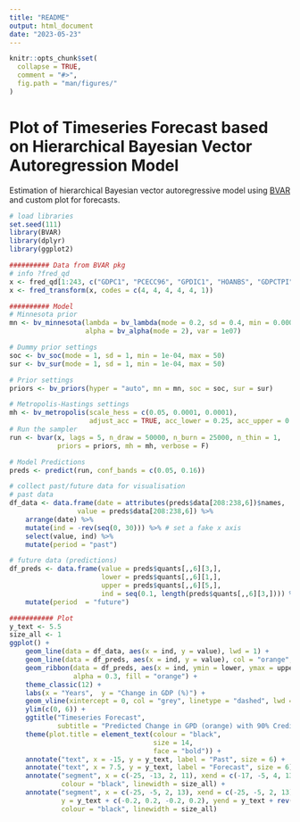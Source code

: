 ```yaml
---
title: "README"
output: html_document
date: "2023-05-23"
---
```


```r
knitr::opts_chunk$set(
  collapse = TRUE,
  comment = "#>",
  fig.path = "man/figures/"
)
```

# Plot of Timeseries Forecast based on Hierarchical Bayesian Vector Autoregression Model

Estimation of hierarchical Bayesian vector autoregressive model using [BVAR](https://github.com/nk027/bvar) and custom plot for forecasts.

```r
# load libraries
set.seed(111)
library(BVAR)
library(dplyr)
library(ggplot2)

########## Data from BVAR pkg
# info ?fred_qd 
x <- fred_qd[1:243, c("GDPC1", "PCECC96", "GPDIC1", "HOANBS", "GDPCTPI", "FEDFUNDS")]
x <- fred_transform(x, codes = c(4, 4, 4, 4, 4, 1))

########## Model 
# Minnesota prior
mn <- bv_minnesota(lambda = bv_lambda(mode = 0.2, sd = 0.4, min = 0.0001, max = 5),
                   alpha = bv_alpha(mode = 2), var = 1e07)

# Dummy prior settings
soc <- bv_soc(mode = 1, sd = 1, min = 1e-04, max = 50)
sur <- bv_sur(mode = 1, sd = 1, min = 1e-04, max = 50)

# Prior settings
priors <- bv_priors(hyper = "auto", mn = mn, soc = soc, sur = sur)

# Metropolis-Hastings settings
mh <- bv_metropolis(scale_hess = c(0.05, 0.0001, 0.0001),
                    adjust_acc = TRUE, acc_lower = 0.25, acc_upper = 0.45)
# Run the sampler
run <- bvar(x, lags = 5, n_draw = 50000, n_burn = 25000, n_thin = 1,
            priors = priors, mh = mh, verbose = F)

# Model Predictions
preds <- predict(run, conf_bands = c(0.05, 0.16))

# collect past/future data for visualisation
# past data
df_data <- data.frame(date = attributes(preds$data[208:238,6])$names, 
                 value = preds$data[208:238,6]) %>% 
    arrange(date) %>% 
    mutate(ind = -rev(seq(0, 30))) %>% # set a fake x axis 
    select(value, ind) %>%
    mutate(period = "past")

# future data (predictions)
df_preds <- data.frame(value = preds$quants[,,6][3,], 
                       lower = preds$quants[,,6][1,],
                       upper = preds$quants[,,6][5,],
                       ind = seq(0.1, length(preds$quants[,,6][3,]))) %>%
    mutate(period  = "future")

########### Plot
y_text <- 5.5
size_all <- 1
ggplot() +
    geom_line(data = df_data, aes(x = ind, y = value), lwd = 1) +
    geom_line(data = df_preds, aes(x = ind, y = value), col = "orange", lwd = 1) +
    geom_ribbon(data = df_preds, aes(x = ind, ymin = lower, ymax = upper, linetype = NA), 
                alpha = 0.3, fill = "orange") +
    theme_classic(12) +
    labs(x = "Years",  y = "Change in GDP (%)") +
    geom_vline(xintercept = 0, col = "grey", linetype = "dashed", lwd = 1) +
    ylim(c(0, 6)) +
    ggtitle("Timeseries Forecast", 
            subtitle = "Predicted Change in GPD (orange) with 90% Credible Bands") +
    theme(plot.title = element_text(colour = "black",
                                    size = 14,
                                    face = "bold")) +
    annotate("text", x = -15, y = y_text, label = "Past", size = 6) +
    annotate("text", x = 7.5, y = y_text, label = "Forecast", size = 6) +
    annotate("segment", x = c(-25, -13, 2, 11), xend = c(-17, -5, 4, 13), y = y_text, yend = y_text,
             colour = "black", linewidth = size_all) +
    annotate("segment", x = c(-25, -5, 2, 13), xend = c(-25, -5, 2, 13), 
             y = y_text + c(-0.2, 0.2, -0.2, 0.2), yend = y_text + rev(c(-0.2, 0.2, -0.2, 0.2)),
             colour = "black", linewidth = size_all) 
```
